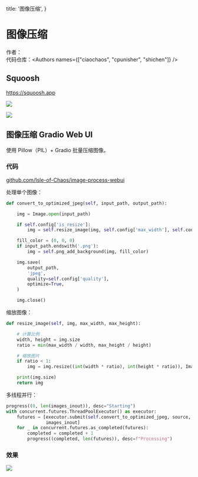   title: '图像压缩',
}

# 图像压缩


作者：<Authors names="ciaochaos" /> \
代码仓库：<Authors names={["ciaochaos", "cpunisher", "shichen"]} />


## Squoosh

https://squoosh.app

![](/assets/image-compression/ic-2.jpg)

![](/assets/image-compression/ic-3.jpg)

## 图像压缩 Gradio Web UI


使用 Pillow（PIL）+ Gradio 批量压缩图像。

### 代码

[github.com/Isle-of-Chaos/image-process-webui](https://github.com/Isle-of-Chaos/image-process-webui)

处理单个图像：

```python
def convert_to_optimized_jpeg(self, input_path, output_path):

    img = Image.open(input_path)

    if self.config['is_resize']:
        img = self.resize_image(img, self.config['max_width'], self.config['max_height'])

    fill_color = (0, 0, 0)
    if input_path.endswith('.png'):
        img = self.png_add_background(img, fill_color)

    img.save(
        output_path,
        'jpeg',
        quality=self.config['quality'],
        optimize=True,
    )

    img.close()
```


缩放图像：


```python
def resize_image(self, img, max_width, max_height):

    # 计算比例
    width, height = img.size
    ratio = min(max_width / width, max_height / height)

    # 缩放图片
    if ratio < 1:
        img = img.resize((int(width * ratio), int(height * ratio)), Image.LANCZOS)

    print(img.size)
    return img
```


多线程并行：


```python
progress((0, len(images_inout)), desc="Starting")
with concurrent.futures.ThreadPoolExecutor() as executor:
    futures = [executor.submit(self.convert_to_optimized_jpeg, source, target) for [source, target] in
               images_inout]
    for _ in concurrent.futures.as_completed(futures):
        completed = completed + 1
        progress((completed, len(futures)), desc=f"Processing")
```



### 效果


![](/assets/image-compression/ic-1.jpg)